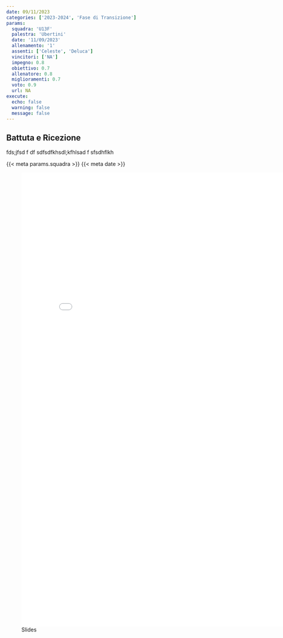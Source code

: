```yaml
---
date: 09/11/2023
categories: ['2023-2024', 'Fase di Transizione']
params:
  squadra: 'U13F'
  palestra: 'Ubertini'
  date: '11/09/2023'
  allenamento: '1'
  assenti: ['Celeste', 'Deluca']
  vincitori: ['NA']
  impegno: 0.8
  obiettivo: 0.7
  allenatore: 0.8
  miglioramenti: 0.7
  voto: 0.9
  url: NA
execute:
  echo: false
  warning: false
  message: false
---
```


## Battuta e Ricezione

fds;jfsd
f 
df sdfsdfkhsdl;kfhlsad f
sfsdhflkh

{{< meta params.squadra >}}
{{< meta date >}}

![Slides](2024-05-13_U13F_M_1.pdf.pdf){width=800px height=1200px}